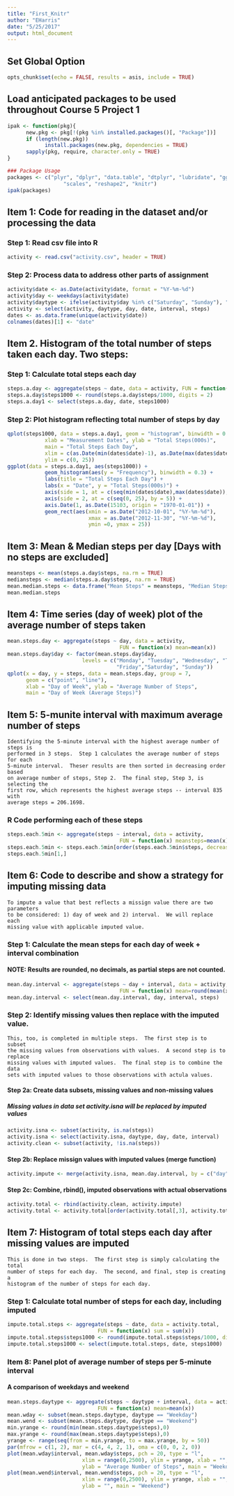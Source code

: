 ```yaml
---
title: "First_Knitr"
author: "EHarris"
date: "5/25/2017"
output: html_document
---
```


## Set Global Option
```r
opts_chunk$set(echo = FALSE, results = asis, include = TRUE)
```

## Load anticipated packages to be used throughout Course 5 Project 1
```r
ipak <- function(pkg){
      new.pkg <- pkg[!(pkg %in% installed.packages()[, "Package"])]
      if (length(new.pkg)) 
            install.packages(new.pkg, dependencies = TRUE)
      sapply(pkg, require, character.only = TRUE)
}

### Package Usage
packages <- c("plyr", "dplyr", "data.table", "dtplyr", "lubridate", "ggplot2",
                  "scales", "reshape2", "knitr")
ipak(packages)
```

## Item 1: Code for reading in the dataset and/or processing the data
###   Step 1: Read csv file into R
```r
activity <- read.csv("activity.csv", header = TRUE)
```

###   Step 2: Process data to address other parts of assignment
```r
activity$date <- as.Date(activity$date, format = "%Y-%m-%d")
activity$day <- weekdays(activity$date)
activity$daytype <- ifelse(activity$day %in% c("Saturday", "Sunday"), "Weekend", "Weekday")
activity <- select(activity, daytype, day, date, interval, steps)
dates <- as.data.frame(unique(activity$date))
colnames(dates)[1] <- "date"
```

## Item 2. Histogram of the total number of steps taken each day.  Two steps:  
### Step 1: Calculate total steps each day  
```r
steps.a.day <- aggregate(steps ~ date, data = activity, FUN = function(x) sum=sum(x))
steps.a.day$steps1000 <- round(steps.a.day$steps/1000, digits = 2)
steps.a.day1 <- select(steps.a.day, date, steps1000)
```

### Step 2: Plot histogram reflecting total number of steps by day
```r
qplot(steps1000, data = steps.a.day1, geom = "histogram", binwidth = 0.3,
            xlab = "Measurement Dates", ylab = "Total Steps(000s)",
            main = "Total Steps Each Day",
            xlim = c(as.Date(min(dates$date)-1), as.Date(max(dates$date)+1)),
            ylim = c(0, 25))
ggplot(data = steps.a.day1, aes(steps1000)) + 
            geom_histogram(aes(y = "Frequency"), binwidth = 0.3) +
            labs(title = "Total Steps Each Day") +
            labs(x = "Date", y = "Total Steps(000s)") +
            axis(side = 1, at = c(seq(min(dates$date),max(dates$date)), by = 3)) +
            axis(side = 2, at = c(seq(0, 25), by = 5)) +
            axis.Date(1, as.Date(15103, origin = "1970-01-01")) +
            geom_rect(aes(xmin = as.Date("2012-10-01", "%Y-%m-%d"),
                          xmax = as.Date("2012-11-30", "%Y-%m-%d"),
                          ymin =0, ymax = 25))
```

## Item 3: Mean & Median steps per day [Days with no steps are excluded]
```r
meansteps <- mean(steps.a.day$steps, na.rm = TRUE)
mediansteps <- median(steps.a.day$steps, na.rm = TRUE)
mean.median.steps <- data.frame("Mean Steps" = meansteps, "Median Steps" = mediansteps)
mean.median.steps
```

## Item 4: Time series (day of week) plot of the average number of steps taken
```r
mean.steps.day <- aggregate(steps ~ day, data = activity, 
                                    FUN = function(x) mean=mean(x))
mean.steps.day$day <- factor(mean.steps.day$day,
                        levels = c("Monday", "Tuesday", "Wednesday", "Thursday",
                                   "Friday","Saturday", "Sunday"))
qplot(x = day, y = steps, data = mean.steps.day, group = 7,  
      geom = c("point", "line"),
      xlab = "Day of Week", ylab = "Average Number of Steps",
      main = "Day of Week (Average Steps)")
```

## Item 5: 5-munite interval with maximum average number of steps  
```
Identifying the 5-minute interval with the highest average number of steps is  
performed in 3 steps.  Step 1 calculates the average number of steps for each  
5-minute interval.  Theser results are then sorted in decreasing order based  
on average number of steps, Step 2.  The final step, Step 3, is selecting the  
first row, which represents the highest average steps -- interval 835 with  
average steps = 206.1698.
```
### R Code performing each of these steps
```r
steps.each.5min <- aggregate(steps ~ interval, data = activity,
                                    FUN = function(x) meansteps=mean(x))
steps.each.5min <- steps.each.5min[order(steps.each.5min$steps, decreasing = TRUE),]
steps.each.5min[1,]
```

## Item 6: Code to describe and show a strategy for imputing missing data
```
To impute a value that best reflects a missign value there are two parameters  
to be considered: 1) day of week and 2) interval.  We will replace each  
missing value with applicable imputed value.  
```
### Step 1: Calculate the mean steps for each day of week + interval combination  
#### NOTE:  Results are rounded, no decimals, as partial steps are not counted.
```r
mean.day.interval <- aggregate(steps ~ day + interval, data = activity,
                                    FUN = function(x) mean=round(mean(x), digits = 0))
mean.day.interval <- select(mean.day.interval, day, interval, steps)
```

### Step 2: Identify missing values then replace with the imputed value.  
```
This, too, is completed in multiple steps.  The first step is to subset  
the missing values from observations with values.  A second step is to replace  
missing values with imputed values.  The final step is to combine the data  
sets with imputed values to those observations with actula values.  
```

#### Step 2a: Create data subsets, missing values and non-missing values
##### Missing values in data set activity.isna will be replaced by imputed values
```r
activity.isna <- subset(activity, is.na(steps))
activity.isna <- select(activity.isna, daytype, day, date, interval)
activity.clean <- subset(activity, !is.na(steps))
```

#### Step 2b: Replace missign values with imputed values (merge function)
```r
activity.impute <- merge(activity.isna, mean.day.interval, by = c("day", "interval"))
```

#### Step 2c: Combine, rbind(), imputed observations with actual observations
```r
activity.total <- rbind(activity.clean, activity.impute)
activity.total <- activity.total[order(activity.total[,3], activity.total[,4]),]
```

## Item 7: Histogram of total steps each day after missing values are imputed
```
This is done in two steps.  The first step is simply calculating the total  
number of steps for each day.  The second, and final, step is creating a  
histogram of the number of steps for each day.  
```

### Step 1: Calculate total number of steps for each day, including imputed
```r
impute.total.steps <- aggregate(steps ~ date, data = activity.total,
                             FUN = function(x) sum = sum(x))
impute.total.steps$steps1000 <- round(impute.total.steps$steps/1000, digits = 2)
impute.total.steps1000 <- select(impute.total.steps, date, steps1000)
```

### Item 8: Panel plot of average number of steps per 5-minute interval  
#### A comparison of weekdays and weekend
```r
mean.steps.daytype <- aggregate(steps ~ daytype + interval, data = activity,
                             FUN = function(x) mean=mean(x))
mean.wday <- subset(mean.steps.daytype, daytype == "Weekday")
mean.wend <- subset(mean.steps.daytype, daytype == "Weekend")
min.yrange <- round(min(mean.steps.daytype$steps),0)
max.yrange <- round(max(mean.steps.daytype$steps),0)
yrange <- range(seq(from = min.yrange, to = max.yrange, by = 50))
par(mfrow = c(1, 2), mar = c(4, 4, 2, 1), oma = c(0, 0, 2, 0))
plot(mean.wday$interval, mean.wday$steps, pch = 20, type = "l",
                        xlim = range(0,2500), ylim = yrange, xlab = "", 
                        ylab = "Average Number of Steps", main = "Weekday")
plot(mean.wend$interval, mean.wend$steps, pch = 20, type = "l",
                        xlim = range(0,2500), ylim = yrange, xlab = "",
                        ylab = "", main = "Weekend")
```
